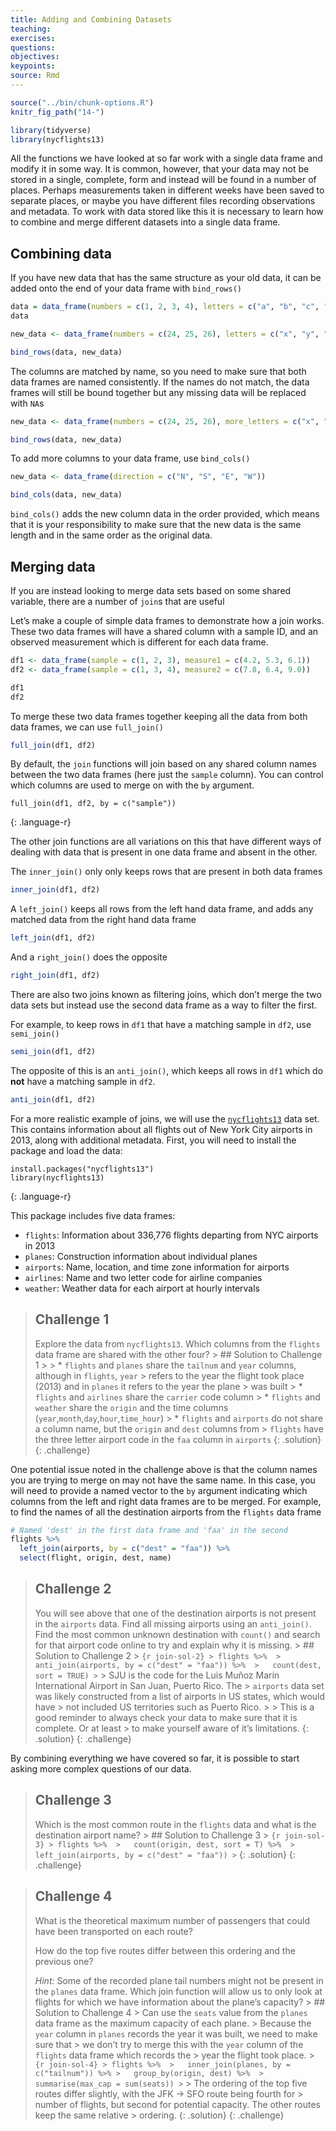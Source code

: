 ```yaml
---
title: Adding and Combining Datasets
teaching: 
exercises: 
questions:
objectives:
keypoints:
source: Rmd
---
```


```r
source("../bin/chunk-options.R")
knitr_fig_path("14-")

library(tidyverse)
library(nycflights13)
```

All the functions we have looked at so far work with a single data frame and modify it in some way.
It is common, however, that your data may not be stored in a single, complete, form and instead will
be found in a number of places. Perhaps measurements taken in different weeks have been saved to 
separate places, or maybe you have different files recording observations and metadata. To work with
data stored like this it is necessary to learn how to combine and merge different datasets into a
single data frame.

## Combining data

If you have new data that has the same structure as your old data, it can be added onto the end of 
your data frame with `bind_rows()`

```r
data = data_frame(numbers = c(1, 2, 3, 4), letters = c("a", "b", "c", "d"))
data

new_data <- data_frame(numbers = c(24, 25, 26), letters = c("x", "y", "z"))

bind_rows(data, new_data)
```

The columns are matched by name, so you need to make sure that both data frames are named 
consistently. If the names do not match, the data frames will still be bound together but any missing
data will be replaced with `NA`s

```r
new_data <- data_frame(numbers = c(24, 25, 26), more_letters = c("x", "y", "z"))

bind_rows(data, new_data)
```

To add more columns to your data frame, use `bind_cols()`

```r
new_data <- data_frame(direction = c("N", "S", "E", "W"))

bind_cols(data, new_data)
```

`bind_cols()` adds the new column data in the order provided, which means that it is your 
responsibility to make sure that the new data is the same length and in the same order as the 
original data.

## Merging data

If you are instead looking to merge data sets based on some shared variable, there are a number of
`join`s that are useful

Let’s make a couple of simple data frames to demonstrate how a join works. These two data frames 
will have a shared column with a sample ID, and an observed measurement which is different for each
data frame.

```r
df1 <- data_frame(sample = c(1, 2, 3), measure1 = c(4.2, 5.3, 6.1))
df2 <- data_frame(sample = c(1, 3, 4), measure2 = c(7.8, 6.4, 9.0))

df1
df2
```

To merge these two data frames together keeping all the data from both data frames, we can use `full_join()`

```r
full_join(df1, df2)
```

By default, the `join` functions will join based on any shared column names between the two data 
frames (here just the `sample` column). You can control which columns are used to merge on with the
`by` argument.

~~~~
full_join(df1, df2, by = c("sample"))
~~~~
{: .language-r}

The other join functions are all variations on this that have different ways of dealing with data
that is present in one data frame and absent in the other.

The `inner_join()` only only keeps rows that are present in both data frames

```r
inner_join(df1, df2)
```

A `left_join()` keeps all rows from the left hand data frame, and adds any matched data from the 
right hand data frame

```r
left_join(df1, df2)
```

And a `right_join()` does the opposite

```r
right_join(df1, df2)
```

There are also two joins known as filtering joins, which don't merge the two data sets but instead 
use the second data frame as a way to filter the first.

For example, to keep rows in `df1` that have a matching sample in `df2`, use `semi_join()`

```r
semi_join(df1, df2)
```

The opposite of this is an `anti_join()`, which keeps all rows in `df1` which do **not** have a 
matching sample in `df2`.

```r
anti_join(df1, df2)
```

For a more realistic example of joins, we will use the [`nycflights13`](https://github.com/hadley/nycflights13)
data set. This contains information about all flights out of New York City airports in 2013, along
with additional metadata. First, you will need to install the package and load the data: 

~~~~
install.packages("nycflights13")
library(nycflights13)
~~~~
{: .language-r}

This package includes five data frames:

* `flights`: Information about 336,776 flights departing from NYC airports in 2013
* `planes`: Construction information about individual planes
* `airports`: Name, location, and time zone information for airports
* `airlines`: Name and two letter code for airline companies
* `weather`: Weather data for each airport at hourly intervals

> ## Challenge 1
> Explore the data from `nycflights13`. Which columns from the `flights` data frame are shared with
> the other four?
> > ## Solution to Challenge 1
> >
> > * `flights` and `planes` share the `tailnum` and `year` columns, although in `flights`, `year`
> > refers to the year the flight took place (2013) and in `planes` it refers to the year the plane
> > was built
> > * `flights` and `airlines` share the `carrier` code column
> > * `flights` and `weather` share the `origin` and the time columns (`year`,`month`,`day`,`hour`,`time_hour`)
> > * `flights` and `airports` do not share a column name, but the `origin` and `dest` columns from 
> > `flights` have the three letter airport code in the `faa` column in `airports` 
> {: .solution}
{: .challenge}

One potential issue noted in the challenge above is that the column names you are trying to merge on
may not have the same name. In this case, you will need to provide a named vector to the `by` argument
indicating which columns from the left and right data frames are to be merged. For example, to find 
the names of all the destination airports from the `flights` data frame 

```r
# Named 'dest' in the first data frame and 'faa' in the second
flights %>% 
  left_join(airports, by = c("dest" = "faa")) %>% 
  select(flight, origin, dest, name)
```

> ## Challenge 2
> You will see above that one of the destination airports is not present in the `airports` data. Find
> all missing airports using an `anti_join()`. Find the most common unknown destination with `count()`
> and search for that airport code online to try and explain why it is missing.
> > ## Solution to Challenge 2
> > ``` {r join-sol-2}
> > flights %>% 
> >   anti_join(airports, by = c("dest" = "faa")) %>% 
> >   count(dest, sort = TRUE)
> > ```
> > SJU is the code for the Luis Muñoz Marín International Airport in San Juan, Puerto Rico. The 
> > `airports` data set was likely constructed from a list of airports in US states, which would have
> > not included US territories such as Puerto Rico. 
> > 
> > This is a good reminder to always check your data to make sure that it is complete. Or at least
> > to make yourself aware of it's limitations.
> {: .solution}
{: .challenge}

By combining everything we have covered so far, it is possible to start asking more complex questions
of our data.

> ## Challenge 3
> Which is the most common route in the `flights` data and what is the destination airport name?
> > ## Solution to Challenge 3
> > ``` {r join-sol-3}
> > flights %>% 
> >   count(origin, dest, sort = T) %>% 
> >   left_join(airports, by = c("dest" = "faa"))
> > ```
> {: .solution}
{: .challenge}

> ## Challenge 4
> What is the theoretical maximum number of passengers that could have been transported on each route? 
> 
> How do the top five routes differ between this ordering and the previous one?
>
> *Hint:* Some of the recorded plane tail numbers might not be present in the `planes` data frame.
> Which join function will allow us to only look at flights for which we have information about the
> plane's capacity?
> > ## Solution to Challenge 4
> > Can use the `seats` value from the `planes` data frame as the maximum capacity of each plane. 
> > Because the `year` column in `planes` records the year it was built, we need to make sure that
> > we don't try to merge this with the `year` column of the `flights` data frame which records the
> > year the flight took place.
> > ``` {r join-sol-4}
> > flights %>% 
> >   inner_join(planes, by = c("tailnum")) %>%
> >   group_by(origin, dest) %>% 
> >   summarise(max_cap = sum(seats))
> > ```
> > The ordering of the top five routes differ slightly, with the JFK -> SFO route being fourth for
> > number of flights, but second for potential capacity. The other routes keep the same relative
> > ordering.
> {: .solution}
{: .challenge}